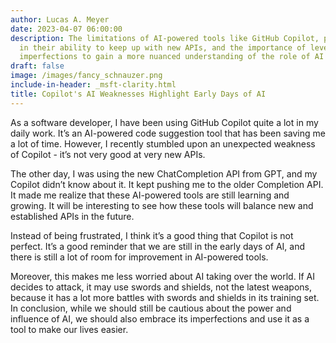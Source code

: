```yaml
---
author: Lucas A. Meyer
date: 2023-04-07 06:00:00
description: The limitations of AI-powered tools like GitHub Copilot, particularly
  in their ability to keep up with new APIs, and the importance of leveraging these
  imperfections to gain a more nuanced understanding of the role of AI in our lives.
draft: false
image: /images/fancy_schnauzer.png
include-in-header: _msft-clarity.html
title: Copilot's AI Weaknesses Highlight Early Days of AI
---
```

<article data-clarity-region="article">


As a software developer, I have been using GitHub Copilot quite a lot in my daily work. It's an AI-powered code suggestion tool that has been saving me a lot of time. However, I recently stumbled upon an unexpected weakness of Copilot - it's not very good at very new APIs. 

The other day, I was using the new ChatCompletion API from GPT, and my Copilot didn't know about it. It kept pushing me to the older Completion API. It made me realize that these AI-powered tools are still learning and growing. It will be interesting to see how these tools will balance new and established APIs in the future.

Instead of being frustrated, I think it's a good thing that Copilot is not perfect. It's a good reminder that we are still in the early days of AI, and there is still a lot of room for improvement in AI-powered tools. 

Moreover, this makes me less worried about AI taking over the world. If AI decides to attack, it may use swords and shields, not the latest weapons, because it has a lot more battles with swords and shields in its training set. In conclusion, while we should still be cautious about the power and influence of AI, we should also embrace its imperfections and use it as a tool to make our lives easier.
</article>